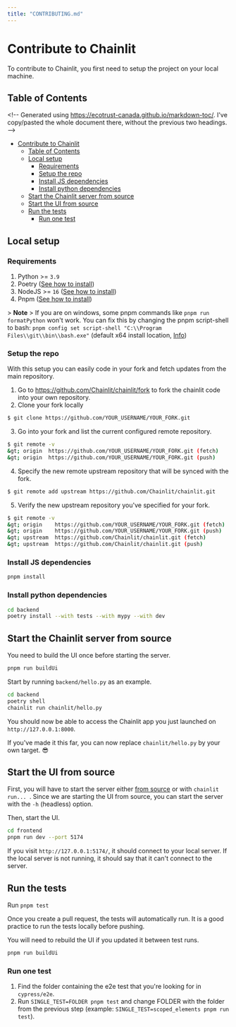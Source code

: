 ```yaml
---
title: "CONTRIBUTING.md"
---
```


# Contribute to Chainlit

To contribute to Chainlit, you first need to setup the project on your local machine.

## Table of Contents

&lt;!--
Generated using https://ecotrust-canada.github.io/markdown-toc/.
I've copy/pasted the whole document there, without the previous two headings.
--&gt;

- [Contribute to Chainlit](#contribute-to-chainlit)
  - [Table of Contents](#table-of-contents)
  - [Local setup](#local-setup)
    - [Requirements](#requirements)
    - [Setup the repo](#setup-the-repo)
    - [Install JS dependencies](#install-js-dependencies)
    - [Install python dependencies](#install-python-dependencies)
  - [Start the Chainlit server from source](#start-the-chainlit-server-from-source)
  - [Start the UI from source](#start-the-ui-from-source)
  - [Run the tests](#run-the-tests)
    - [Run one test](#run-one-test)

## Local setup

### Requirements

1. Python &gt;= `3.9`
2. Poetry ([See how to install](https://python-poetry.org/docs/#installation))
3. NodeJS &gt;= `16` ([See how to install](https://nodejs.org/en/download))
4. Pnpm ([See how to install](https://pnpm.io/installation))

&gt; **Note**
&gt; If you are on windows, some pnpm commands like `pnpm run formatPython` won't work. You can fix this by changing the pnpm script-shell to bash: `pnpm config set script-shell "C:\\Program Files\\git\\bin\\bash.exe"` (default x64 install location, [Info](https://pnpm.io/cli/run#script-shell))

### Setup the repo

With this setup you can easily code in your fork and fetch updates from the main repository.

1. Go to https://github.com/Chainlit/chainlit/fork to fork the chainlit code into your own repository.
2. Clone your fork locally

```sh
$ git clone https://github.com/YOUR_USERNAME/YOUR_FORK.git
```

3. Go into your fork and list the current configured remote repository.

```sh
$ git remote -v
&gt; origin  https://github.com/YOUR_USERNAME/YOUR_FORK.git (fetch)
&gt; origin  https://github.com/YOUR_USERNAME/YOUR_FORK.git (push)
```

4. Specify the new remote upstream repository that will be synced with the fork.

```sh
$ git remote add upstream https://github.com/Chainlit/chainlit.git
```

5. Verify the new upstream repository you've specified for your fork.

```sh
$ git remote -v
&gt; origin    https://github.com/YOUR_USERNAME/YOUR_FORK.git (fetch)
&gt; origin    https://github.com/YOUR_USERNAME/YOUR_FORK.git (push)
&gt; upstream  https://github.com/Chainlit/chainlit.git (fetch)
&gt; upstream  https://github.com/Chainlit/chainlit.git (push)
```

### Install JS dependencies

```sh
pnpm install
```

### Install python dependencies

```sh
cd backend
poetry install --with tests --with mypy --with dev
```

## Start the Chainlit server from source

You need to build the UI once before starting the server.

```sh
pnpm run buildUi
```

Start by running `backend/hello.py` as an example.

```sh
cd backend
poetry shell
chainlit run chainlit/hello.py
```

You should now be able to access the Chainlit app you just launched on `http://127.0.0.1:8000`.

If you've made it this far, you can now replace `chainlit/hello.py` by your own target. 😎

## Start the UI from source

First, you will have to start the server either [from source](#start-the-chainlit-server-from-source) or with `chainlit run... `. Since we are starting the UI from source, you can start the server with the `-h` (headless) option.

Then, start the UI.

```sh
cd frontend
pnpm run dev --port 5174
```

If you visit `http://127.0.0.1:5174/`, it should connect to your local server. If the local server is not running, it should say that it can't connect to the server.

## Run the tests

Run `pnpm test`

Once you create a pull request, the tests will automatically run. It is a good practice to run the tests locally before pushing.

You will need to rebuild the UI if you updated it between test runs.

```sh
pnpm run buildUi
```

### Run one test

1. Find the folder containing the e2e test that you're looking for in `cypress/e2e`.
2. Run `SINGLE_TEST=FOLDER pnpm test` and change FOLDER with the folder from the previous step (example: `SINGLE_TEST=scoped_elements pnpm run test`).
